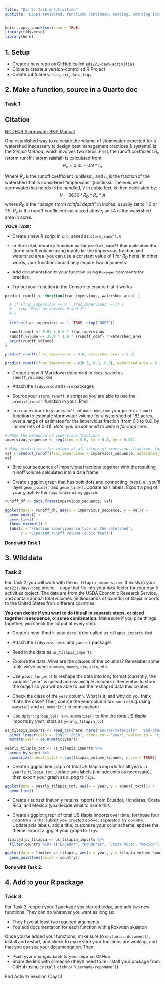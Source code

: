 ```yaml
---
title: "Day 5: Task & Activities"
subtitle: "Loops revisited, functions continued, testing, sourcing scripts, working on your R package"
---
```


```r
knitr::opts_chunk$set(echo = TRUE)
library(tidyverse)
library(here)
```

## 1. Setup

- Create a new repo on GitHub called `eds221-day5-activities`
- Clone to create a version-controlled R Project
- Create subfolders: `docs`, `src`, `data`, `figs`

## 2. Make a function, source in a Quarto doc

### Task 1

::: {.callout-note}
## Citation
[NCDENR Stormwater BMP Manual](https://files.nc.gov/ncdeq/Water%20Quality/Surface%20Water%20Protection/SPU/SPU%20-%20BMP%20Manual%20Documents/BMPMan-Ch03-SWCalcs-20090616-DWQ-SPU.pdf)
:::

One established way to calculate the volume of stormwater expected for a watershed (necessary to design best management practices & systems) is the *Simple Method*, which involves two steps. First, the runoff coefficient $R_v$ (storm runoff / storm rainfall) is calculated from: $$R_v = 0.05 + 0.9 * I_A$$ 

Where $R_v$ is the runoff coefficient (unitless), and $I_A$ is the fraction of the watershed that is considered "impervious" (unitless). 
The volume of stormwater that needs to be handled, $V$ in cubic feet, is then calculated by: $$V=3630 * R_D * R_v * A$$
where $R_D$ is the "*design storm rainfall depth*" in inches, usually set to 1.0 or 1.5, $R_v$ is the runoff coefficient calculated above, and $A$ is the watershed area in acres. 

**YOUR TASK:**

- Create a new R script in `src`, saved as `storm_runoff.R`

- In the script, create a function called `predict_runoff` that estimates the storm runoff volume using inputs for the impervious fraction and watershed area (you can use a constant value of 1 for $R_D$ here). In other words, your function should only require two arguments

- Add documentation to your function using `Roxygen` comments for practice

- Try out your function in the Console to ensure that it works

```r
predict_runoff <- function(frac_impervious, watershed_area) {

  # if (frac_impervious <= 0 | frac_impervious >= 1) {
  #   stop("Must be between 0 and 1")
  # }
  
  ifelse(frac_impervious <= 1, TRUE, stop("NOPE"))
  
  runoff_coef <- 0.05 + 0.9 * frac_impervious
  runoff_volume <- 3630 * 1.0 * {runoff_coef} * watershed_area
  print(runoff_volume)
}

predict_runoff(frac_impervious = 0.9, watershed_area = 5.2)

predict_runoff(frac_impervious = c(0.3, 0.8, 0.6), watershed_area = 5.2)
```

- Create a new R Markdown document in `docs`, saved as `runoff_volumes.Rmd`

- Attach the `tidyverse` and `here` packages

- Source your `storm_runoff.R` script so you are able to use the `predict_runoff` function in your .Rmd

- In a code chunk in your `runoff_volumes.Rmd`, use your `predict_runoff` function to estimate stormwater volume for a watershed of 182 acres, over a range of estimates for the impervious fraction (from 0.6 to 0.8, by increments of 0.01). *Note: you do not need to write a for loop here.* 

```r

# Make the sequence of impervious fractions
impervious_sequence <- seq(from = 0.6, to = 0.8, by = 0.01)

# Make predictions for volume at all values of impervious fraction, for watershed area = 182
val <-predict_runoff(frac_impervious = impervious_sequence, watershed_area = 182)
val
```

- Bind your sequence of impervious fractions together with the resulting runoff volume calculated into a data frame

- Create a ggplot graph that has both dots and connecting lines (i.e., you'll layer `geom_point()` and `geom_line()`. Update axis labels. Export a png of your graph to the `figs` folder using `ggsave`. 

```r

runoff_df <- data.frame(impervious_sequence, val)

ggplot(data = runoff_df, aes(x = impervious_sequence, y = val)) +
  geom_point() +
  geom_line() +
  theme_minimal() +
  labs(x = "Fraction impervious surface in the watershed",
       y = "Expected runoff volume (cubic feet)")

```

**Done with Task 1**

## 3. Wild data

### Task 2

For Task 2, you will work with the `us_tilapia_imports.csv`. It exists in your `eds221-day5-comp` project - copy that file into your `data` folder for your day 5 activities project. The data are from the USDA Economic Research Service, and contain annual total volumes (in thousands of pounds) of tilapia imports to the United States from different countries. 

**You can decide if you want to do this all in separate steps, or piped together in sequence, or some combination.** Make sure if you pipe things together, you check the output at every step.  

- Create a new .Rmd in your `docs` folder called `us_tilapia_imports.Rmd`

- Attach the `tidyverse`, `here` and `janitor` packages

- Read in the data as `us_tilapia_imports` 

- Explore the data. What are the classes of the columns? Remember some tools we've used: `summary`, `names`, `dim`, `skim`, etc.

- Use `pivot_longer()` to reshape the data into long format (currently, the variable "year" is spread across multiple columns). Remember to store the output so you will be able to use the reshaped data this creates.

- Check the class of the `year` column. What is it, and why do you think that's the case? Then, coerce the year column to `numeric` (e.g. using `mutate()` and `as.numeric()` in combination)

- Use `dplyr::group_by() %>% summarize()` to find the *total* US tilapia imports by *year*, store as `yearly_tilapia_tot`

```r
us_tilapia_imports <- read_csv(here::here("course-materials", "eod-practice", "data", "us_tilapia_imports.csv")) %>% 
  pivot_longer(cols = '1992':'2018', names_to = 'year', values_to = 'tilapia_volume_kpounds') %>% 
  mutate(year = as.numeric(year))

yearly_tilapia_tot <- us_tilapia_imports %>% 
  group_by(year) %>% 
  summarize(annual_total = sum(tilapia_volume_kpounds, na.rm = TRUE))
```

- Create a ggplot line graph of total US tilapia imports for all years in `yearly_tilapia_tot`. Update axis labels (include units as necessary), then export your graph as a .png to `figs`.

```r
ggplot(data = yearly_tilapia_tot, aes(x = year, y = annual_total)) +
  geom_line()
```

- Create a subset that only retains imports from Ecuador, Honduras, Costa Rica, and Mexico (you decide what to name this)

- Create a ggplot graph of total US tilapia imports over time, for those four countries in the subset you created above, separated by country. Update axis labels, add a title, customize your color scheme, update the theme. Export a .jpg of your graph to `figs`.

```r
 limited_us_tilapia <- us_tilapia_imports %>% 
  filter(country %in% c("Ecuador", "Honduras", "Costa Rica", "Mexico"))

ggplot(data = limited_us_tilapia, aes(x = year, y = tilapia_volume_kpounds)) +
  geom_point(aes(color = country))
```

**Done with Task 2.**

## 4. Add to your R package

### Task 3

For Task 3, reopen your R package you started today, and add two new functions. They can do whatever you want as long as: 

- They have at least two required arguments
- You add documentation for each function with a Roxygen skeleton

Once you've added your functions, make sure to `devtools::document()`, install and restart, and check to make sure your functions are working, and that you can see your documentation. Then: 

- Push your changes back to your repo on GitHub
- Share the link with someone (they'll need to re-install your package from GitHub using `install_github("username/reponame")`)

::: {.center-text .body-text-xl .teal-text}
End Activity Session (Day 5)
:::

